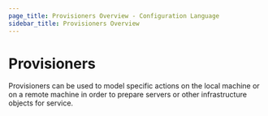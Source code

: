```yaml
---
page_title: Provisioners Overview - Configuration Language
sidebar_title: Provisioners Overview
---
```


# Provisioners

Provisioners can be used to model specific actions on the local machine or on a
remote machine in order to prepare servers or other infrastructure objects for
service.

